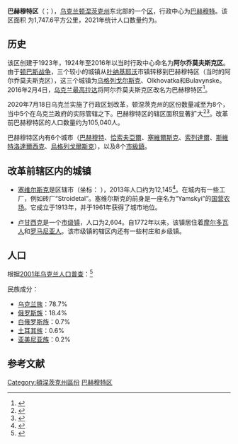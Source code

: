 {{NoteTA
|G1=地名
}}
{{Infobox settlement
| name           = 巴赫穆特区
| native_name    = Бахмутський район
| native_name_lang = uk
| settlement_type= [[区_(乌克兰)|区]]
| image_skyline  = 
| image_flag     = Flag of Bakhmut raion.png
| flag_size      = 115px
| image_shield   = Coat of Arms of Bakhmut raion.png
| shield_size    = 80px
| image_map      = Bakhmut Rayon 2020.svg
| mapsize        = 
| coordinates = {{coord|48|51|17.1858|N|38|6|15.4584|E|type:adm2nd_region:UA|display=inline,title}}
| subdivision_type  = 国家
| subdivision_name  = 乌克兰
| subdivision_type1 = [[州_(烏克蘭)|州]]
| subdivision_name1 = [[顿涅茨克州|顿涅茨克州]]
| seat_type         = 行政中心
| seat              = [[巴赫穆特|巴赫穆特]]
| parts_type        = 辖区
| parts_style       = coll
| parts             = 7个[[烏克蘭市鎮|市镇]]
| area_total_km2    = 1747.6
| population_total  = 224,528
| population_as_of  = 2021年
| population_density_km2   = auto
| elevation_m    = 
| area_code       =  +380-6274
| postal_code_type  = 邮编
| postal_code     = 84500-84592
| website        = 
}}
'''巴赫穆特区'''（{{lang-uk|Бахмутський район}}；{{lang-ru|Бахмутский район}}），[[乌克兰|乌克兰]][[顿涅茨克州|顿涅茨克州]]东北部的一个[[区_(乌克兰)|区]]，行政中心为[[巴赫穆特|巴赫穆特]]。该区面积	为1,747.6平方公里，2021年统计人口数量约为{{Ua-pop-est2021|224,528人}}。

== 历史 ==
{{Stack|[[File:Бахмутський_район.svg|thumb]]}}
该区创建于1923年，1924年至2016年以当时行政中心命名为'''阿尔乔莫夫斯克区'''。由于[[顿巴斯战争|顿巴斯战争]]，三个较小的城镇从[[叶纳基耶沃|叶纳基耶沃]]市镇转移到巴赫穆特区（当时的阿尔乔莫夫斯克区），这三个城镇为[[烏格列戈爾斯克_(烏克蘭)|乌格列戈尔斯克]]、Olkhovatka和Bulavynske。2016年2月4日，[[乌克兰最高拉达|乌克兰最高拉达]]将阿尔乔莫夫斯克区改名为巴赫穆特区<ref name=rename>{{cite web|url=http://www.pravda.com.ua/news/2016/02/4/7097833/|title=Rada de-communized Artemivsk as well as over hundred cities and villages|date=4 February 2016|publisher=Pravda.com.ua|language=uk|accessdate=4 February 2016|archive-date=2018-10-03|archive-url=https://web.archive.org/web/20181003063119/https://www.pravda.com.ua/news/2016/02/4/7097833/|dead-url=no}}</ref>。

2020年7月18日乌克兰实施了行政区划改革，顿涅茨克州的区份数量减至为8个，当中5个在乌克兰政府的实际管辖之下。巴赫穆特区的辖区面积显著扩大<ref>{{Cite news |date=2020-07-18 |script-title=uk:Про утворення та ліквідацію районів. Постанова Верховної Ради України № 807-ІХ. |language=uk |url=http://www.golos.com.ua/article/333466 |access-date=2020-10-03 |work=uk:Голос України |archive-date=2021-07-09 |archive-url=https://web.archive.org/web/20210709121303/http://www.golos.com.ua/article/333466 }}</ref><ref name="2020_reform_maps">{{Cite web |date=2020-07-17 |script-title=uk:Нові райони: карти + склад |url=https://www.minregion.gov.ua/press/news/novi-rajony-karty-sklad/ |access-date=2022-04-15 |website=uk:Міністерство розвитку громад та територій України |language=uk |archive-date=2021-03-02 |archive-url=https://web.archive.org/web/20210302224321/https://www.minregion.gov.ua/press/news/novi-rajony-karty-sklad/ }}</ref>。改革前巴赫穆特区的人口数量约为105,040人。

巴赫穆特区内有6个城市（[[巴赫穆特|巴赫穆特]]、[[恰索夫亞爾|恰索夫亞爾]]、[[塞維爾斯克|塞維爾斯克]]、[[索列達爾|索列達爾]]、[[斯維特洛達爾西克|斯維特洛達爾西克]]、[[烏格列戈爾斯克_(烏克蘭)|烏格列戈爾斯克]]），以及8个[[市級鎮|市級鎮]]。

== 改革前辖区内的城镇 ==
* [[塞维尔斯克|塞维尔斯克]]是区辖市（坐标： {{coord|48.87|N|38.11|E}}），2013年人口约为12,145<ref>{{cite web |url=http://stat6.stat.lviv.ua/PXWEB2007/ukr/publ/2010/publ2010.asp |title=Archived copy |accessdate=2011-10-04 |deadurl=yes |archiveurl=https://web.archive.org/web/20120305230418/http://stat6.stat.lviv.ua/PXWEB2007/ukr/publ/2010/publ2010.asp |archivedate=2012-03-05 |df= }}</ref>。在城内有一些工厂，例如砖厂“Stroidetal”。塞维尔斯克的前身是一座名为“Yamskyi”的[[国营农场|国营农场]]。它成立于1913年，并于1961年获得了城市地位。

* [[卢甘西克_(巴赫穆特区)|卢甘西克]]是一个[[市级镇|市级镇]]，人口为2,604。自1772年以来，该镇居住着[[摩尔多瓦人|摩尔多瓦人]]和[[罗马尼亚人|罗马尼亚人]]。该市级镇的辖区内还有一些村庄和乡级镇。

== 人口 ==
根据[[2001年乌克兰人口普查|2001年乌克兰人口普查]]：<ref>{{citation |url=http://donetskstat.gov.ua/census/census.php?ncp=11 |title=Національний склад та рідна мова населення Донецької області. Розподіл постійного населення за найбільш численними національностями та рідною мовою по міськрадах та районах |language=uk |archivedate=2012年11月27日 |deadurl=yes |archiveurl=https://www.webcitation.org/6CURge2tu?url=http://donetskstat.gov.ua/census/census.php?ncp=11&ncp1=6 |df= }}</ref>

民族成分：
* [[乌克兰族|乌克兰族]]：78.7%
* [[俄罗斯族|俄罗斯族]]：18.4%
* [[白俄罗斯族|白俄罗斯族]]：0.7%
* [[土耳其族|土耳其族]]：0.6%
* [[亚美尼亚族|亚美尼亚族]]：0.2%

==参考文献==
{{reflist}}

{{DEFAULTSORT:Бахмутський район}}
[[Category:頓涅茨克州區份|Category:頓涅茨克州區份]]
[[Category:巴赫穆特区|]]